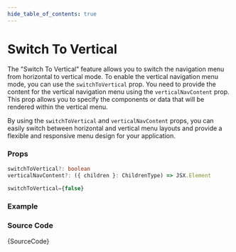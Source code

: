 ```yaml
---
hide_table_of_contents: true
---
```



# Switch To Vertical

The "Switch To Vertical" feature allows you to switch the navigation menu from horizontal to vertical mode. To enable the vertical navigation menu mode, you can use the `switchToVertical` prop. You need to provide the content for the vertical navigation menu using the `verticalNavContent` prop. This prop allows you to specify the components or data that will be rendered within the vertical menu.

By using the `switchToVertical` and `verticalNavContent` props, you can easily switch between horizontal and vertical menu layouts and provide a flexible and responsive menu design for your application.

### Props

```ts noCopy
switchToVertical?: boolean
verticalNavContent?: ({ children }: ChildrenType) => JSX.Element
```

```ts noCopy title='Default Value'
switchToVertical={false}
```

### Example

<IframeWindow url='http://localhost:3000/menu-examples/horizontal-menu/horizontal-nav/switch-to-vertical' />

### Source Code

<TsToJsCodeSnippet>{SourceCode}</TsToJsCodeSnippet>
